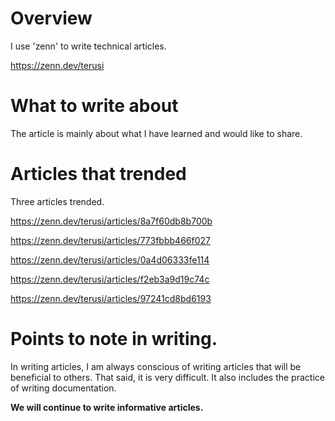 # Overview

I use 'zenn' to write technical articles.

https://zenn.dev/terusi

# What to write about

The article is mainly about what I have learned and would like to share.

# Articles that trended

Three articles trended.

https://zenn.dev/terusi/articles/8a7f60db8b700b

https://zenn.dev/terusi/articles/773fbbb466f027

https://zenn.dev/terusi/articles/0a4d06333fe114

https://zenn.dev/terusi/articles/f2eb3a9d19c74c

https://zenn.dev/terusi/articles/97241cd8bd6193

# Points to note in writing.

In writing articles, I am always conscious of writing articles that will be beneficial to others. That said, it is very difficult. It also includes the practice of writing documentation.

**We will continue to write informative articles.**



